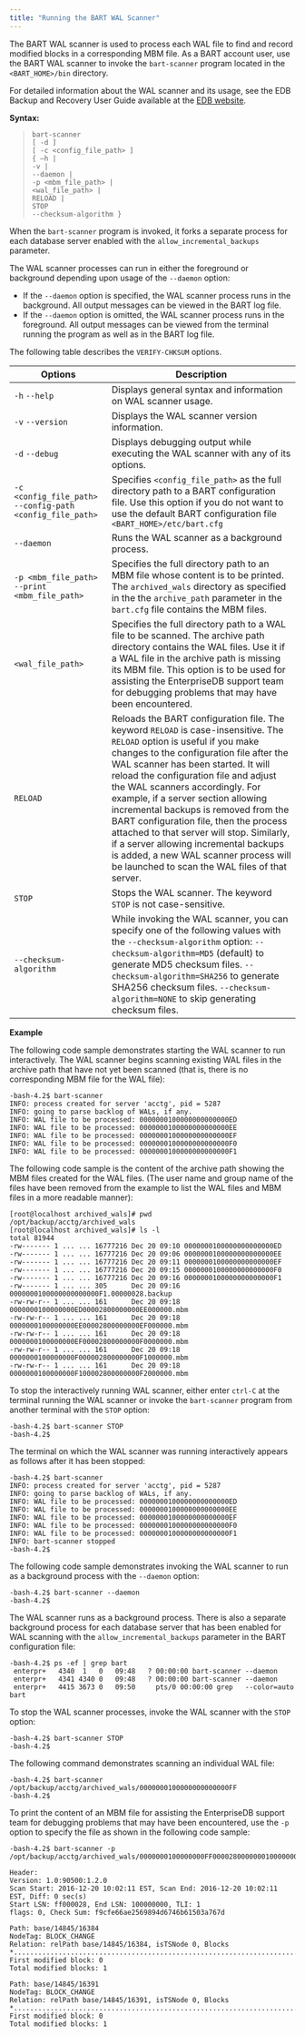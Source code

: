 ```yaml
---
title: "Running the BART WAL Scanner"
---
```


The BART WAL scanner is used to process each WAL file to find and record modified blocks in a corresponding MBM file. As a BART account user, use the BART WAL scanner to invoke the `bart-scanner` program located in the `<BART_HOME>/bin` directory.

For detailed information about the WAL scanner and its usage, see the EDB Backup and Recovery User Guide available at the [EDB website](https://www.enterprisedb.com/edb-docs/).

**Syntax:**

> ```text
> bart-scanner
> [ -d ]
> [ -c <config_file_path> ]
> { –h |
> -v |
> --daemon |
> -p <mbm_file_path> |
> <wal_file_path> |
> RELOAD |
> STOP
> --checksum-algorithm }
> ```

When the `bart-scanner` program is invoked, it forks a separate process for each database server enabled with the `allow_incremental_backups` parameter.

The WAL scanner processes can run in either the foreground or background depending upon usage of the `--daemon` option:

-   If the `--daemon` option is specified, the WAL scanner process runs in the background. All output messages can be viewed in the BART log file.
-   If the `--daemon` option is omitted, the WAL scanner process runs in the foreground. All output messages can be viewed from the terminal running the program as well as in the BART log file.

The following table describes the `VERIFY-CHKSUM` options.

| Options                                                    | Description                                                                                                                                                                                                                                                                                                                                                                                                                                                                                                                                                                                     |
| ---------------------------------------------------------- | ----------------------------------------------------------------------------------------------------------------------------------------------------------------------------------------------------------------------------------------------------------------------------------------------------------------------------------------------------------------------------------------------------------------------------------------------------------------------------------------------------------------------------------------------------------------------------------------------- |
| `-h` `--help`                                              | Displays general syntax and information on WAL scanner usage.                                                                                                                                                                                                                                                                                                                                                                                                                                                                                                                                   |
| `-v` `--version`                                           | Displays the WAL scanner version information.                                                                                                                                                                                                                                                                                                                                                                                                                                                                                                                                                   |
| `-d` `--debug`                                             | Displays debugging output while executing the WAL scanner with any of its options.                                                                                                                                                                                                                                                                                                                                                                                                                                                                                                              |
| `-c <config_file_path>` `--config-path <config_file_path>` | Specifies `<config_file_path>` as the full directory path to a BART configuration file. Use this option if you do not want to use the default BART configuration file `<BART_HOME>/etc/bart.cfg`                                                                                                                                                                                                                                                                                                                                                                                                |
| `--daemon`                                                 | Runs the WAL scanner as a background process.                                                                                                                                                                                                                                                                                                                                                                                                                                                                                                                                                   |
| `-p <mbm_file_path>` `--print <mbm_file_path>`             | Specifies the full directory path to an MBM file whose content is to be printed. The `archived_wals` directory as specified in the the `archive_path` parameter in the `bart.cfg` file contains the MBM files.                                                                                                                                                                                                                                                                                                                                                                                  |
| `<wal_file_path>`                                          | Specifies the full directory path to a WAL file to be scanned. The archive path directory contains the WAL files. Use it if a WAL file in the archive path is missing its MBM file. This option is to be used for assisting the EnterpriseDB support team for debugging problems that may have been encountered.                                                                                                                                                                                                                                                                                |
| `RELOAD`                                                   | Reloads the BART configuration file. The keyword `RELOAD` is case-insensitive. The `RELOAD` option is useful if you make changes to the configuration file after the WAL scanner has been started. It will reload the configuration file and adjust the WAL scanners accordingly. For example, if a server section allowing incremental backups is removed from the BART configuration file, then the process attached to that server will stop. Similarly, if a server allowing incremental backups is added, a new WAL scanner process will be launched to scan the WAL files of that server. |
| `STOP`                                                     | Stops the WAL scanner. The keyword `STOP` is not case-sensitive.                                                                                                                                                                                                                                                                                                                                                                                                                                                                                                                                |
| `--checksum-algorithm`                                     | While invoking the WAL scanner, you can specify one of the following values with the `--checksum-algorithm` option: `--checksum-algorithm=MD5` (default) to generate MD5 checksum files. `--checksum-algorithm=SHA256` to generate SHA256 checksum files. `--checksum-algorithm=NONE` to skip generating checksum files.                                                                                                                                                                                                                                                                        |

**Example**

The following code sample demonstrates starting the WAL scanner to run interactively. The WAL scanner begins scanning existing WAL files in the archive path that have not yet been scanned (that is, there is no corresponding MBM file for the WAL file):

```text
-bash-4.2$ bart-scanner
INFO: process created for server 'acctg', pid = 5287
INFO: going to parse backlog of WALs, if any.
INFO: WAL file to be processed: 0000000100000000000000ED
INFO: WAL file to be processed: 0000000100000000000000EE
INFO: WAL file to be processed: 0000000100000000000000EF
INFO: WAL file to be processed: 0000000100000000000000F0
INFO: WAL file to be processed: 0000000100000000000000F1
```

The following code sample is the content of the archive path showing the MBM files created for the WAL files. (The user name and group name of the files have been removed from the example to list the WAL files and MBM files in a more readable manner):

```text
[root@localhost archived_wals]# pwd
/opt/backup/acctg/archived_wals
[root@localhost archived_wals]# ls -l
total 81944
-rw------- 1 ... ... 16777216 Dec 20 09:10 0000000100000000000000ED
-rw------- 1 ... ... 16777216 Dec 20 09:06 0000000100000000000000EE
-rw------- 1 ... ... 16777216 Dec 20 09:11 0000000100000000000000EF
-rw------- 1 ... ... 16777216 Dec 20 09:15 0000000100000000000000F0
-rw------- 1 ... ... 16777216 Dec 20 09:16 0000000100000000000000F1
-rw------- 1 ... ... 305      Dec 20 09:16 0000000100000000000000F1.00000028.backup
-rw-rw-r-- 1 ... ... 161      Dec 20 09:18
0000000100000000ED00002800000000EE000000.mbm
-rw-rw-r-- 1 ... ... 161      Dec 20 09:18
0000000100000000EE00002800000000EF000000.mbm
-rw-rw-r-- 1 ... ... 161      Dec 20 09:18
0000000100000000EF00002800000000F0000000.mbm
-rw-rw-r-- 1 ... ... 161      Dec 20 09:18
0000000100000000F000002800000000F1000000.mbm
-rw-rw-r-- 1 ... ... 161      Dec 20 09:18
0000000100000000F100002800000000F2000000.mbm
```

To stop the interactively running WAL scanner, either enter `ctrl-C` at the terminal running the WAL scanner or invoke the `bart-scanner` program from another terminal with the `STOP` option:

```text
-bash-4.2$ bart-scanner STOP
-bash-4.2$
```

The terminal on which the WAL scanner was running interactively appears as follows after it has been stopped:

```text
-bash-4.2$ bart-scanner
INFO: process created for server 'acctg', pid = 5287
INFO: going to parse backlog of WALs, if any.
INFO: WAL file to be processed: 0000000100000000000000ED
INFO: WAL file to be processed: 0000000100000000000000EE
INFO: WAL file to be processed: 0000000100000000000000EF
INFO: WAL file to be processed: 0000000100000000000000F0
INFO: WAL file to be processed: 0000000100000000000000F1
INFO: bart-scanner stopped
-bash-4.2$
```

The following code sample demonstrates invoking the WAL scanner to run as a background process with the `--daemon` option:

```text
-bash-4.2$ bart-scanner --daemon
-bash-4.2$
```

The WAL scanner runs as a background process. There is also a separate background process for each database server that has been enabled for WAL scanning with the `allow_incremental_backups` parameter in the BART configuration file:

```text
-bash-4.2$ ps -ef | grep bart
 enterpr+   4340  1   0   09:48   ? 00:00:00 bart-scanner --daemon
 enterpr+   4341 4340 0   09:48   ? 00:00:00 bart-scanner --daemon
 enterpr+   4415 3673 0   09:50     pts/0 00:00:00 grep   --color=auto bart
```

To stop the WAL scanner processes, invoke the WAL scanner with the `STOP` option:

```text
-bash-4.2$ bart-scanner STOP
-bash-4.2$
```

The following command demonstrates scanning an individual WAL file:

```text
-bash-4.2$ bart-scanner /opt/backup/acctg/archived_wals/0000000100000000000000FF
-bash-4.2$
```

To print the content of an MBM file for assisting the EnterpriseDB support team for debugging problems that may have been encountered, use the `-p` option to specify the file as shown in the following code sample:

```text
-bash-4.2$ bart-scanner -p
/opt/backup/acctg/archived_wals/0000000100000000FF0000280000000100000000.mbm

Header:
Version: 1.0:90500:1.2.0
Scan Start: 2016-12-20 10:02:11 EST, Scan End: 2016-12-20 10:02:11 EST, Diff: 0 sec(s)
Start LSN: ff000028, End LSN: 100000000, TLI: 1
flags: 0, Check Sum: f9cfe66ae2569894d6746b61503a767d

Path: base/14845/16384
NodeTag: BLOCK_CHANGE
Relation: relPath base/14845/16384, isTSNode 0, Blocks
*.............................................................................
First modified block: 0
Total modified blocks: 1

Path: base/14845/16391
NodeTag: BLOCK_CHANGE
Relation: relPath base/14845/16391, isTSNode 0, Blocks
*..............................................................................
First modified block: 0
Total modified blocks: 1
```
